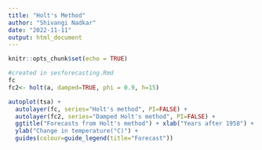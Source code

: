 ```yaml
---
title: "Holt's Method"
author: "Shivangi Nadkar"
date: "2022-11-11"
output: html_document
---
```


```r
knitr::opts_chunk$set(echo = TRUE)
```

```r
#created in sesforecasting.Rmd
fc
fc2<- holt(a, damped=TRUE, phi = 0.9, h=15)

autoplot(tsa) +
  autolayer(fc, series="Holt's method", PI=FALSE) +
  autolayer(fc2, series="Damped Holt's method", PI=FALSE) +
  ggtitle("Forecasts from Holt's method") + xlab("Years after 1958") +
  ylab("Change in temperature(°C)") +
  guides(colour=guide_legend(title="Forecast"))
```
